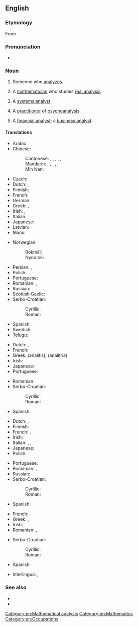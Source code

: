 {{also|Analyst}}
==English==

===Etymology===
From {{der|en|fr|analyste}}.

===Pronunciation===
* {{audio|en-us-analyst.ogg|Audio (US)|lang=en}}

===Noun===
{{en-noun}}

# Someone who [[analyze]]s.
# {{lb|en|mathematics}} A [[mathematician]] who studies [[real analysis]].
# {{lb|en|computing}} A [[systems analyst]].
# {{lb|en|psychiatry}} A [[practitioner]] of [[psychoanalysis]].
# A [[financial analyst]]; a [[business analyst]].

====Translations====
{{trans-top|person who analyses}}
* Arabic: {{t|ar|مُحَلِّل مُتَخَصِّص|m}}
* Chinese:
*: Cantonese: {{t|yue|分析家|tr=fan1 sik1 gaa1}}, {{t|yue|分析者|tr=fan1 sik1 ze2}}, {{t|yue|分析師}}, {{t|yue|分析师|tr=fan1 sik1 si1}}, {{t|yue|分析員}}, {{t|yue|分析员|tr=fan1 sik1 jyun4}}
*: Mandarin: {{t+|cmn|分析家|tr=fēnxījiā}}, {{t|cmn|分析者|tr=fēnxīzhě}}, {{t+|cmn|分析師}}, {{t+|cmn|分析师|tr=fēnxīshī}}, {{t+|cmn|分析員}}, {{t+|cmn|分析员|tr=fēnxīyuán}}
*: Min Nan: {{t|nan|分析家|tr=hun-sek-ka}}
* Czech: {{t|cs|analytik|m}}
* Dutch: {{t+|nl|analist|m}}, {{t+|nl|analiste|f}}
* Finnish: {{t+|fi|analyytikko}}
* French: {{t+|fr|analyste|m}}
* German: {{t+|de|Analytiker|m}}
* Greek: {{t+|el|αναλυτής|m}}, {{t+|el|αναλύτρια|f}}
* Irish: {{t|ga|anailísí|m}}, {{t-check|ga|taifeoir|m}}
* Italian: {{t+|it|analista|m|f}}
* Japanese: {{t+|ja|アナリスト|tr=anarisuto}}
* Latvian: {{t|lv|analītiķis|m}}
* Manx: {{t|gv|bun-ronseyder|m}}
{{trans-mid}}
* Norwegian:
*: Bokmål: {{t|nb|analytiker|m}}
*: Nynorsk: {{t|nn|analytikar|m}}
* Persian: {{t+|fa|گزارشگر|tr=Gozarescgær}}, {{t+|fa|تحلیلگر|tr=tæhlilgær}}
* Polish: {{t+|pl|analityk|m}}
* Portuguese: {{t+|pt|analista|m-f}}
* Romanian: {{t+|ro|analist|m}}, {{t+|ro|analistă|f}}
* Russian: {{t+|ru|анали́тик|m}}
* Scottish Gaelic: {{t|gd|mion-sgrùdair|m}}
* Serbo-Croatian:
*: Cyrillic: {{t|sh|аналѝтича̄р|m}}
*: Roman: {{t+|sh|analìtičār|m}}
* Spanish: {{t|es|analista|m|f}}
* Swedish: {{t+|sv|analytiker|c}}
* Telugu: {{t|te|విశ్లేషకుడు|m}}
{{trans-bottom}}

{{trans-top|systems analyst}}
* Dutch: {{t+|nl|systeemanalist|m}}, {{t|nl|systeemanaliste|f}}
* French: {{t+|fr|analyste|m}}
* Greek: {{t+|el|αναλυτής|m}} (analitís), {{t+|el|αναλύτρια|f}} (analítria)
* Irish: {{t|ga|anailísí|m}}
* Japanese: {{t|ja|システムアナリスト|tr=shisutemu anarisuto}}
* Portuguese: {{t|pt|analista de sistemas|m-f}}
{{trans-mid}}
* Romanian: {{t|ro|[[analist]] [[de]] [[sistem|sisteme]]|m}}
* Serbo-Croatian:
*: Cyrillic: {{t|sh|аналѝтича̄р|m}}
*: Roman: {{t+|sh|analìtičār|m}}
* Spanish: {{t|es|analista de sistemas|m|f}}
{{trans-bottom}}

{{trans-top|psychoanalysis practitioner}}
* Dutch: {{t|nl|psycho-analist|m}}, {{t|nl|psycho-analiste|f}}
* Finnish: {{t+|fi|psykoanalyytikko}}
* French: {{t+|fr|analyste|m}}, {{t+|fr|psychanalyste|m}}
* Irish: {{t|ga|síocanailísí|m}}
* Italian: {{t+|it|analista|m}}, {{g|f}}, {{t+|it|psicanalista|m|f}}
* Japanese: {{t|ja|精神分析学者|tr=せいしんぶんせきがくしゃ, seishinnbunsekigakusha}}
* Polish: {{t|pl|psychoanalityk|m}}
{{trans-mid}}
* Portuguese: {{t+|pt|psicanalista|m-f}}
* Romanian: {{t+|ro|psihanalist|m}}, {{t+|ro|psihanalistă|f}}
* Russian: {{t+|ru|психиа́тр|m}}
* Serbo-Croatian:
*: Cyrillic: {{t|sh|психоаналѝтича̄р|m}}
*: Roman: {{t+|sh|psihoanalìtičār|m}}
* Spanish: {{t|es|psicoanalista|m|f}}
{{trans-bottom}}

{{trans-top|chemical, financial or business analyst}}
* French: {{t+|fr|analyste|m}}
* Greek: {{t+|el|αναλυτής|m}}, {{t+|el|αναλύτρια|f}}
* Irish: {{t|ga|anailísí|m}}
* Romanian: {{t+|ro|analist|m}}, {{t+|ro|analistă|f}}
{{trans-mid}}
* Serbo-Croatian:
*: Cyrillic: {{t|sh|аналѝтича̄р|m}}
*: Roman: {{t+|sh|analìtičār|m}}
* Spanish: {{t|es|analista|m|f}}
{{trans-bottom}}

{{checktrans-top}}
* Interlingua: {{t-check|ia|analysta}}, {{t-check|ia|analysator}}
{{trans-mid}}
{{trans-bottom}}

===See also===
* {{l|en|analyst programmer}}
* {{l|en|annalist}}

[[Category:en:Mathematical analysis]]
[[Category:en:Mathematics]]
[[Category:en:Occupations]]